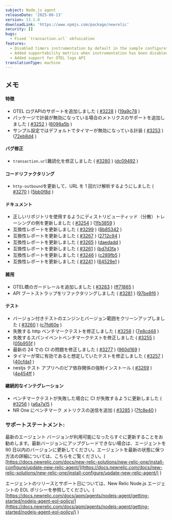```yaml
---
subject: Node.js agent
releaseDate: '2025-08-13'
version: 13.1.0
downloadLink: 'https://www.npmjs.com/package/newrelic'
security: []
bugs:
  - Fixed `transaction.url` obfuscation
features:
  - Disabled timers instrumentation by default in the sample configuration
  - Added supportability metrics when instrumentation has been disabled for a package
  - Added support for OTEL logs API
translationType: machine
---
```


## メモ

#### 特徴

* OTEL ログAPIのサポートを追加しました ( [#3228](https://github.com/newrelic/node-newrelic/pull/3228) ) ([19a9c78](https://github.com/newrelic/node-newrelic/commit/19a9c788c27f084618093d94a31b7badd5fcafd9) )
* パッケージで計装が無効になっている場合のメトリクスのサポートを追加しました ( [#3252](https://github.com/newrelic/node-newrelic/pull/3252) ) ([6098a5b](https://github.com/newrelic/node-newrelic/commit/6098a5b24497029686f0253d68e2d3138e84a27b) )
* サンプル設定ではデフォルトでタイマーが無効になっている計装 ( [#3253](https://github.com/newrelic/node-newrelic/pull/3253) ) ([72eb8d4](https://github.com/newrelic/node-newrelic/commit/72eb8d4450e2f2eb958d5faf472a94c2b93b0b81) )

#### バグ修正

* `transaction.url`難読化を修正しました ( [#3280](https://github.com/newrelic/node-newrelic/pull/3280) ) ([dc09492](https://github.com/newrelic/node-newrelic/commit/dc09492228e0ddae2598e0edd5403bd01cd3bbcd) )

#### コードリファクタリング

* `http-outbound`を更新して、URL を 1 回だけ解析するようにしました ( [#3270](https://github.com/newrelic/node-newrelic/pull/3270) ) ([5bb0f8d](https://github.com/newrelic/node-newrelic/commit/5bb0f8d79ab9cf7100d323166302b509edce3ff1) )

#### ドキュメント

* 正しいリポジトリを使用するようにディストリビューティッド（分散）トレーシングの例を更新しました ( [#3254](https://github.com/newrelic/node-newrelic/pull/3254) ) ([1fb3859](https://github.com/newrelic/node-newrelic/commit/1fb3859ed905c03d601a5344436037969fcc1256) )
* 互換性レポートを更新しました ( [#3299](https://github.com/newrelic/node-newrelic/pull/3299) ) ([8b85342](https://github.com/newrelic/node-newrelic/commit/8b85342f35c7fe92287b227f48fb2d14079070bf) )
* 互換性レポートを更新しました ( [#3267](https://github.com/newrelic/node-newrelic/pull/3267) ) ([2712c94](https://github.com/newrelic/node-newrelic/commit/2712c94a07c13cea6dd7a488e6df960daba55307) )
* 互換性レポートを更新しました ( [#3265](https://github.com/newrelic/node-newrelic/pull/3265) ) ([daedadd](https://github.com/newrelic/node-newrelic/commit/daedadde1766ddb8b0d94b6d9599bdd246073576) )
* 互換性レポートを更新しました ( [#3261](https://github.com/newrelic/node-newrelic/pull/3261) ) ([bd7d3fa](https://github.com/newrelic/node-newrelic/commit/bd7d3fa1bed4ce312ef7609fc2dd87aa348ed2b6) )
* 互換性レポートを更新しました ( [#3246](https://github.com/newrelic/node-newrelic/pull/3246) ) ([c289fb5](https://github.com/newrelic/node-newrelic/commit/c289fb5d241c85c6ff4d20c5a54222178475ce33) )
* 互換性レポートを更新しました ( [#3241](https://github.com/newrelic/node-newrelic/pull/3241) ) ([64529e1](https://github.com/newrelic/node-newrelic/commit/64529e189e409cfedf552f8c212a36997df408b4) )

#### 雑用

* OTEL橋のガードレールを追加しました ( [#3283](https://github.com/newrelic/node-newrelic/pull/3283) ) ([ff71865](https://github.com/newrelic/node-newrelic/commit/ff718658754d711b3b837e5ad633a8da4feeba7e) )
* API ブートストラップをリファクタリングしました ( [#3281](https://github.com/newrelic/node-newrelic/pull/3281) ) ([97be8f6](https://github.com/newrelic/node-newrelic/commit/97be8f6b67c364a5a720d2889989ce3dfacb2cf5) )

#### テスト

* バージョン付きテストのエンジンとバージョン範囲をクリーンアップしました ( [#3260](https://github.com/newrelic/node-newrelic/pull/3260) ) ([c7fd60e](https://github.com/newrelic/node-newrelic/commit/c7fd60e938aaaf9b13dc4055f6aff02508ae554c) )
* 失敗する http ベンチマークテストを修正しました ( [#3258](https://github.com/newrelic/node-newrelic/pull/3258) ) ([7e8cd48](https://github.com/newrelic/node-newrelic/commit/7e8cd480786f7d971a8c6263c6cc82e92fbc0fe1) )
* 失敗するスパンイベントベンチマークテストを修正しました ( [#3255](https://github.com/newrelic/node-newrelic/pull/3255) ) ([05b955f](https://github.com/newrelic/node-newrelic/commit/05b955fb6ff2a470b82436964eeeaed8e93962ae) )
* 最新の 24 での CI の問題を修正しました ( [#3277](https://github.com/newrelic/node-newrelic/pull/3277) ) ([960d169](https://github.com/newrelic/node-newrelic/commit/960d169122fc821a432eb7c200ba713963b66289) )
* タイマーが常に有効であると想定していたテストを修正しました ( [#3257](https://github.com/newrelic/node-newrelic/pull/3257) ) ([40cfda1](https://github.com/newrelic/node-newrelic/commit/40cfda159a86f7c83bdfc783480ad56183098b45) )
* nestjs テスト アプリへのピア依存関係の強制インストール ( [#3269](https://github.com/newrelic/node-newrelic/pull/3269) ) ([4e454ff](https://github.com/newrelic/node-newrelic/commit/4e454ffabef4aa6a731bc07bb730d29e726b4713) )

#### 継続的なインテグレーション

* ベンチマークテストが失敗した場合に CI が失敗するように更新しました ( [#3256](https://github.com/newrelic/node-newrelic/pull/3256) ) ([a6a7a15](https://github.com/newrelic/node-newrelic/commit/a6a7a15d1d8d1241ca88c9d3c33ec537fe5c0164) )
* NR One にベンチマーク メトリクスの送信を追加 ( [#3285](https://github.com/newrelic/node-newrelic/pull/3285) ) ([7fc8e40](https://github.com/newrelic/node-newrelic/commit/7fc8e40e3d9995fd161b85e4e0ef92501aed9369) )

### サポートステートメント:

最新のエージェント バージョンが利用可能になったらすぐに更新することをお勧めします。最新バージョンにアップグレードできない場合は、エージェントを 90 日以内のバージョンに更新してください。エージェントを最新の状態に保つ方法の詳細については、こちらをご覧ください。( [https://docs.newrelic.com/docs/new-relic-solutions/new-relic-one/install-configure/update-new-relic-agent/](https://docs.newrelic.com/docs/new-relic-solutions/new-relic-one/install-configure/update-new-relic-agent/) )

エージェントのリリースとサポート日については、New Relic Node.js エージェントの EOL ポリシーを参照してください。( [https://docs.newrelic.com/docs/apm/agents/nodejs-agent/getting-started/nodejs-agent-eol-policy/](https://docs.newrelic.com/docs/apm/agents/nodejs-agent/getting-started/nodejs-agent-eol-policy/) )